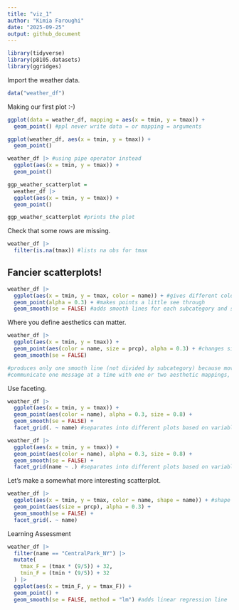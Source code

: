 ```yaml
---
title: "viz_1"
author: "Kimia Faroughi"
date: "2025-09-25"
output: github_document
---
```


```r
library(tidyverse)
library(p8105.datasets)
library(ggridges)
```

Import the weather data.

```r
data("weather_df")
```

Making our first plot :-)

```r
ggplot(data = weather_df, mapping = aes(x = tmin, y = tmax)) + 
  geom_point() #ppl never write data = or mapping = arguments

ggplot(weather_df, aes(x = tmin, y = tmax)) + 
  geom_point()
```

```r
weather_df |> #using pipe operator instead
  ggplot(aes(x = tmin, y = tmax)) +
  geom_point()
```

```r
ggp_weather_scatterplot = 
  weather_df |> 
  ggplot(aes(x = tmin, y = tmax)) +
  geom_point()

ggp_weather_scatterplot #prints the plot
```

Check that some rows are missing.

```r
weather_df |> 
  filter(is.na(tmax)) #lists na obs for tmax
```

## Fancier scatterplots!

```r
weather_df |> 
  ggplot(aes(x = tmin, y = tmax, color = name)) + #gives different color for each name variable in dataset
  geom_point(alpha = 0.3) + #makes points a little see through
  geom_smooth(se = FALSE) #adds smooth lines for each subcategory and se = FALSE removes suspect error band (don't trust them)
```

Where you define aesthetics can matter.

```r
weather_df |> 
  ggplot(aes(x = tmin, y = tmax)) +
  geom_point(aes(color = name, size = prcp), alpha = 0.3) + #changes size of every point based on precipitation var
  geom_smooth(se = FALSE)

#produces only one smooth line (not divided by subcategory) because moved the aesthetic of color to geom_point rather than the main ggplot line
#communicate one message at a time with one or two aesthetic mappings, don't need to include lots of different options because you want your "audience" to understand the plot
```

Use faceting. 

```r
weather_df |> 
  ggplot(aes(x = tmin, y = tmax)) +
  geom_point(aes(color = name), alpha = 0.3, size = 0.8) +
  geom_smooth(se = FALSE) +
  facet_grid(. ~ name) #separates into different plots based on variable name (by column)

weather_df |> 
  ggplot(aes(x = tmin, y = tmax)) +
  geom_point(aes(color = name), alpha = 0.3, size = 0.8) +
  geom_smooth(se = FALSE) +
  facet_grid(name ~ .) #separates into different plots based on variable name (by row)
```

Let's make a somewhat more interesting scatterplot.

```r
weather_df |> 
  ggplot(aes(x = tmin, y = tmax, color = name, shape = name)) + #shape = name creates different shapes as the points based on variable name
  geom_point(aes(size = prcp), alpha = 0.3) +
  geom_smooth(se = FALSE) +
  facet_grid(. ~ name)
```

Learning Assessment

```r
weather_df |> 
  filter(name == "CentralPark_NY") |> 
  mutate(
    tmax_F = (tmax * (9/5)) + 32,
    tmin_F = (tmin * (9/5)) + 32
  ) |> 
  ggplot(aes(x = tmin_F, y = tmax_F)) +
  geom_point() +
  geom_smooth(se = FALSE, method = "lm") #adds linear regression line
```

